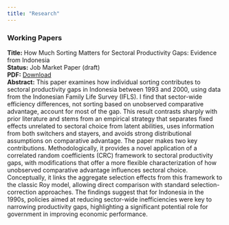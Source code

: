 ```yaml
---
title: "Research"
---
```



### Working Papers

<div class="card">

**Title:** How Much Sorting Matters for Sectoral Productivity Gaps: Evidence from Indonesia<br>
**Status:** Job Market Paper (draft)  
**PDF:** [Download](/papers/jmp-draft.pdf)  
**Abstract:** This paper examines how individual sorting contributes to sectoral productivity gaps in Indonesia between 1993 and 2000, using data from the Indonesian Family Life Survey (IFLS). I find that sector-wide efficiency differences, not sorting based on unobserved comparative advantage, account for most of the gap. This result contrasts sharply with prior literature and stems from an empirical strategy that separates fixed effects unrelated to sectoral choice from latent abilities, uses information from both switchers and stayers, and avoids strong distributional assumptions on comparative advantage. The paper makes two key contributions. Methodologically, it provides a novel application of a correlated random coefficients (CRC) framework to sectoral productivity gaps, with modifications that offer a more flexible characterization of how unobserved comparative advantage influences sectoral choice. Conceptually, it links the aggregate selection effects from this framework to the classic Roy model, allowing direct comparison with standard selection-correction approaches. The findings suggest that for Indonesia in the 1990s, policies aimed at reducing sector-wide inefficiencies were key to narrowing productivity gaps, highlighting a significant potential role for government in improving economic performance. 


</div>

<div class="card">



